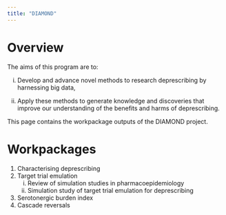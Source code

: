 ```yaml
---
title: "DIAMOND"
---
```


# Overview

The aims of this program are to:

(i) Develop and advance novel methods to research deprescribing by harnessing big data,

(ii) Apply these methods to generate knowledge and discoveries that improve our understanding of the benefits and harms of deprescribing.

This page contains the workpackage outputs of the DIAMOND project.

# Workpackages

1.  Characterising deprescribing
2.  Target trial emulation
    i)  Review of simulation studies in pharmacoepidemiology
    ii) Simulation study of target trial emulation for deprescribing
3.  Serotonergic burden index
4.  Cascade reversals
